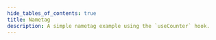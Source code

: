 ---
hide_tables_of_contents: true
title: Nametag
description: A simple nametag example using the `useCounter` hook.
---

<NametagApp />